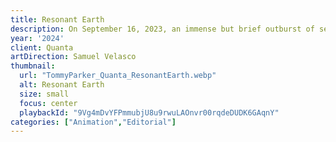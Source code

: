 ```yaml
---
title: Resonant Earth
description: On September 16, 2023, an immense but brief outburst of seismic energy was soon followed by a long hum that made the world ring for nine days straight. Finding its cause took 68 scientists and an assist by the Danish military.
year: '2024'
client: Quanta
artDirection: Samuel Velasco
thumbnail:
  url: "TommyParker_Quanta_ResonantEarth.webp"
  alt: Resonant Earth
  size: small
  focus: center
  playbackId: "9Vg4mDvYFPmmubjU8u9rwuLAOnvr00rqdeDUDK6GAqnY"
categories: ["Animation","Editorial"]
---
```


<ProjectVideo
  playbackId="9Vg4mDvYFPmmubjU8u9rwuLAOnvr00rqdeDUDK6GAqnY"
  aspectRatio="16/9"
  className="video-container aspect-[16/9]"
/>